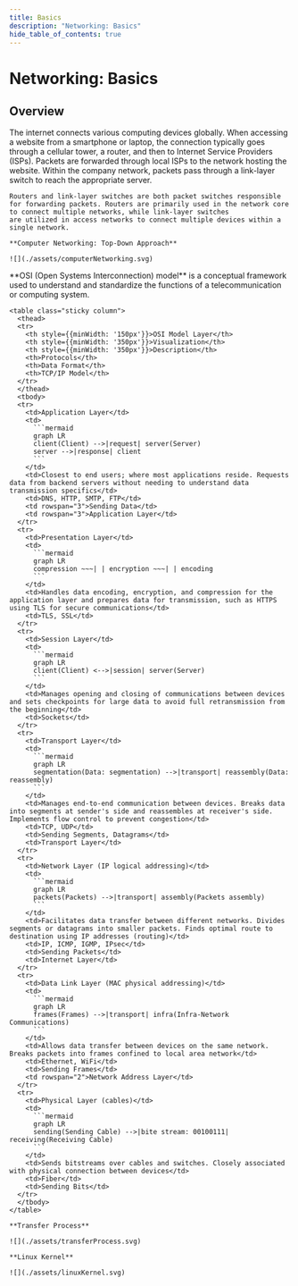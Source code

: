 ```yaml
---
title: Basics
description: "Networking: Basics"
hide_table_of_contents: true
---
```




# Networking: Basics

## Overview

<Tabs queryString="primary">
  <TabItem value="networking" label="Networking">
    The internet connects various computing devices globally. When accessing a website from a smartphone or laptop, the connection typically goes through a cellular tower, a router, and then to
    Internet Service Providers (ISPs). Packets are forwarded through local ISPs to the network hosting the website. Within the company network, packets pass through a link-layer switch to reach the
    appropriate server.

    Routers and link-layer switches are both packet switches responsible for forwarding packets. Routers are primarily used in the network core to connect multiple networks, while link-layer switches
    are utilized in access networks to connect multiple devices within a single network.

    **Computer Networking: Top-Down Approach**

    ![](./assets/computerNetworking.svg)

  </TabItem>
  <TabItem value="osi" label="OSI Model">
    **OSI (Open Systems Interconnection) model** is a conceptual framework used to understand and standardize the functions of a telecommunication or computing system.

    <table class="sticky column">
      <thead>
      <tr>
        <th style={{minWidth: '150px'}}>OSI Model Layer</th>
        <th style={{minWidth: '350px'}}>Visualization</th>
        <th style={{minWidth: '350px'}}>Description</th>
        <th>Protocols</th>
        <th>Data Format</th>
        <th>TCP/IP Model</th>
      </tr>
      </thead>
      <tbody>
      <tr>
        <td>Application Layer</td>
        <td>
          ```mermaid
          graph LR
          client(Client) -->|request| server(Server)
          server -->|response| client
          ```
        </td>
        <td>Closest to end users; where most applications reside. Requests data from backend servers without needing to understand data transmission specifics</td>
        <td>DNS, HTTP, SMTP, FTP</td>
        <td rowspan="3">Sending Data</td>
        <td rowspan="3">Application Layer</td>
      </tr>
      <tr>
        <td>Presentation Layer</td>
        <td>
          ```mermaid
          graph LR
          compression ~~~| | encryption ~~~| | encoding
          ```
        </td>
        <td>Handles data encoding, encryption, and compression for the application layer and prepares data for transmission, such as HTTPS using TLS for secure communications</td>
        <td>TLS, SSL</td>
      </tr>
      <tr>
        <td>Session Layer</td>
        <td>
          ```mermaid
          graph LR
          client(Client) <-->|session| server(Server)
          ```
        </td>
        <td>Manages opening and closing of communications between devices and sets checkpoints for large data to avoid full retransmission from the beginning</td>
        <td>Sockets</td>
      </tr>
      <tr>
        <td>Transport Layer</td>
        <td>
          ```mermaid
          graph LR
          segmentation(Data: segmentation) -->|transport| reassembly(Data: reassembly)
          ```
        </td>
        <td>Manages end-to-end communication between devices. Breaks data into segments at sender's side and reassembles at receiver's side. Implements flow control to prevent congestion</td>
        <td>TCP, UDP</td>
        <td>Sending Segments, Datagrams</td>
        <td>Transport Layer</td>
      </tr>
      <tr>
        <td>Network Layer (IP logical addressing)</td>
        <td>
          ```mermaid
          graph LR
          packets(Packets) -->|transport| assembly(Packets assembly)
          ```
        </td>
        <td>Facilitates data transfer between different networks. Divides segments or datagrams into smaller packets. Finds optimal route to destination using IP addresses (routing)</td>
        <td>IP, ICMP, IGMP, IPsec</td>
        <td>Sending Packets</td>
        <td>Internet Layer</td>
      </tr>
      <tr>
        <td>Data Link Layer (MAC physical addressing)</td>
        <td>
          ```mermaid
          graph LR
          frames(Frames) -->|transport| infra(Infra-Network Communications)
          ```
        </td>
        <td>Allows data transfer between devices on the same network. Breaks packets into frames confined to local area network</td>
        <td>Ethernet, WiFi</td>
        <td>Sending Frames</td>
        <td rowspan="2">Network Address Layer</td>
      </tr>
      <tr>
        <td>Physical Layer (cables)</td>
        <td>
          ```mermaid
          graph LR
          sending(Sending Cable) -->|bite stream: 00100111| receiving(Receiving Cable)
          ```
        </td>
        <td>Sends bitstreams over cables and switches. Closely associated with physical connection between devices</td>
        <td>Fiber</td>
        <td>Sending Bits</td>
      </tr>
      </tbody>
    </table>

    **Transfer Process**

    ![](./assets/transferProcess.svg)
    
    **Linux Kernel**

    ![](./assets/linuxKernel.svg)

  </TabItem>
</Tabs>
